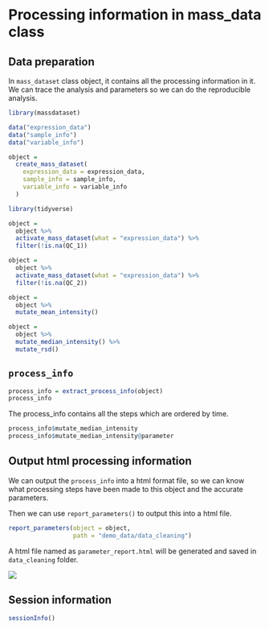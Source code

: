 # Processing information in mass_data class

## Data preparation

In `mass_dataset` class object, it contains all the processing information in it. We can trace the analysis and parameters so we can do the reproducible analysis.

```r
library(massdataset)

data("expression_data")
data("sample_info")
data("variable_info")

object =
  create_mass_dataset(
    expression_data = expression_data,
    sample_info = sample_info,
    variable_info = variable_info
  )

library(tidyverse)

object =
  object %>%
  activate_mass_dataset(what = "expression_data") %>%
  filter(!is.na(QC_1))

object =
  object %>%
  activate_mass_dataset(what = "expression_data") %>%
  filter(!is.na(QC_2))

object =
  object %>%
  mutate_mean_intensity()

object =
  object %>%
  mutate_median_intensity() %>%
  mutate_rsd()
```

## `process_info`

```r
process_info = extract_process_info(object)
process_info
```

The process_info contains all the steps which are ordered by time.

```r
process_info$mutate_median_intensity
process_info$mutate_median_intensity@parameter
```

## Output html processing information

We can output the `process_info` into a html format file, so we can know what processing steps have been made to this object and the accurate parameters.

Then we can use `report_parameters()` to output this into a html file.

```r
report_parameters(object = object, 
                  path = "demo_data/data_cleaning")
```

A html file named as `parameter_report.html` will be generated and saved in `data_cleaning` folder. 

![](/docs/chapter2/figures/Screen7.png)

## Session information

```r
sessionInfo()
```